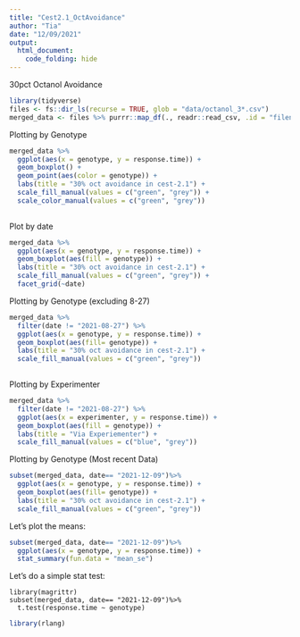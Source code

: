 ```yaml
---
title: "Cest2.1_OctAvoidance"
author: "Tia"
date: "12/09/2021"
output: 
  html_document:
    code_folding: hide
---
```


30pct Octanol Avoidance

```r
library(tidyverse)
files <- fs::dir_ls(recurse = TRUE, glob = "data/octanol_3*.csv")
merged_data <- files %>% purrr::map_df(., readr::read_csv, .id = "filename")

```

Plotting by Genotype
```R
merged_data %>%
  ggplot(aes(x = genotype, y = response.time)) +
  geom_boxplot() +
  geom_point(aes(color = genotype)) +
  labs(title = "30% oct avoidance in cest-2.1") +
  scale_fill_manual(values = c("green", "grey")) +
  scale_color_manual(values = c("green", "grey"))
  
```
Plot by date

```r
merged_data %>%
  ggplot(aes(x = genotype, y = response.time)) +
  geom_boxplot(aes(fill = genotype)) +
  labs(title = "30% oct avoidance in cest-2.1") +
  scale_fill_manual(values = c("green", "grey")) +
  facet_grid(~date)
```

Plotting by Genotype (excluding 8-27)
```R
merged_data %>%
  filter(date != "2021-08-27") %>%
  ggplot(aes(x = genotype, y = response.time)) +
  geom_boxplot(aes(fill= genotype)) +
  labs(title = "30% oct avoidance in cest-2.1") +
  scale_fill_manual(values = c("green", "grey")) 
  
```

Plotting by Experimenter

```r
merged_data %>%
  filter(date != "2021-08-27") %>%
  ggplot(aes(x = experimenter, y = response.time)) +
  geom_boxplot(aes(fill = genotype)) +
  labs(title = "Via Experiementer") +
  scale_fill_manual(values = c("blue", "grey"))
```

Plotting by Genotype (Most recent Data)
```R
subset(merged_data, date== "2021-12-09")%>%
  ggplot(aes(x = genotype, y = response.time)) +
  geom_boxplot(aes(fill= genotype)) +
  labs(title = "30% oct avoidance in cest-2.1") +
  scale_fill_manual(values = c("green", "grey")) 
```


Let's plot the means:


```r
subset(merged_data, date== "2021-12-09")%>%
  ggplot(aes(x = genotype, y = response.time)) +
  stat_summary(fun.data = "mean_se")
```


Let's do a simple stat test:

```
library(magrittr)
subset(merged_data, date== "2021-12-09")%>%
  t.test(response.time ~ genotype)
```

```r
library(rlang)
```

